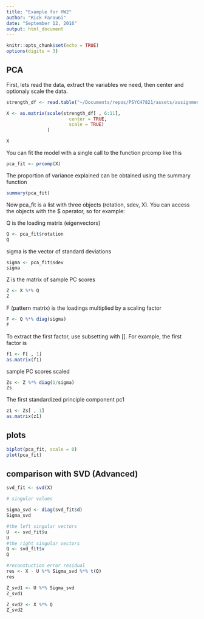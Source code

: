 ```yaml
---
title: "Example for HW2"
author: "Rick Farouni"
date: "September 12, 2016"
output: html_document
---
```


```r
knitr::opts_chunk$set(echo = TRUE)
options(digits = 3)
```

## PCA

First, lets read the data, extract the variables we need, then center and optionaly scale the data. 
```r
strength_df <- read.table("~/Documents/repos/PSYCH7821/assets/assignments/HW2/strength.csv", header = TRUE)

X <- as.matrix(scale(strength_df[ , 6:11],
                       center = TRUE, 
                       scale = TRUE)
               )

X
```

You can fit the model with a single call to the function prcomp like this

```r

pca_fit <- prcomp(X)
```

The proportion of variance explained can be obtained using the summary function
```r

summary(pca_fit)

```

Now pca_fit is a list with three objects (rotation, sdev, X). You can access the objects with the $ operator, so for example:

Q is the loading matrix (eigenvectors)

```r
Q <- pca_fit$rotation 
Q
```

sigma is the vector of standard deviations
```r
sigma <- pca_fit$sdev 
sigma 
```

Z is the matrix of sample PC scores

```r
Z <- X %*% Q 
Z
```

F (pattern matrix) is the loadings multiplied by a scaling factor 

```r
F <- Q %*% diag(sigma)
F
```

To extract the first factor, use subsetting with []. For example, the first factor is 

```r
f1 <- F[ , 1]
as.matrix(f1)
```

sample PC scores scaled

```r
Zs <- Z %*% diag(1/sigma)
Zs
```

The first standardized principle component pc1
```r
z1 <- Zs[ , 1]
as.matrix(z1)
```



## plots
```r
biplot(pca_fit, scale = 0)
plot(pca_fit)
```


## comparison with SVD (Advanced)
```r
svd_fit <- svd(X)

# singular values

Sigma_svd <- diag(svd_fit$d)
Sigma_svd 

#the left singular vectors 
U  <- svd_fit$u
U
#the right singular vectors
Q <- svd_fit$v
Q

#reconstuction error residual
res <- X - U %*% Sigma_svd %*% t(Q)
res 

Z_svd1 <- U %*% Sigma_svd 
Z_svd1

Z_svd2 <- X %*% Q
Z_svd2

```

